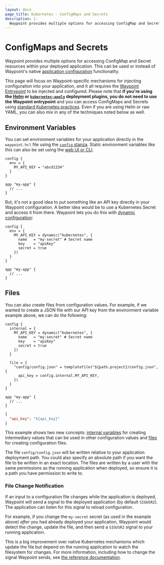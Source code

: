 ```yaml
---
layout: docs
page_title: Kubernetes - ConfigMaps and Secrets
description: |-
  Waypoint provides multiple options for accessing ConfigMap and Secret resources within your deployed application. This can be used or instead of Waypoint's native application configuration.
---
```


# ConfigMaps and Secrets

Waypoint provides multiple options for accessing ConfigMap and Secret resources
within your deployed application. This can be used or instead of Waypoint's native
[application configuration](/waypoint/docs/app-config) functionality.

This page will focus on Waypoint-specific mechanisms for injecting
configuration into your application, and it all requires the
[Waypoint Entrypoint](/waypoint/docs/entrypoint) to be injected and configured.
Please note that **if you're using the [Helm](/waypoint/docs/platforms/kubernetes/helm-deploy) or
[`kubernetes-apply`](/waypoint/docs/platforms/kubernetes/kubectl-deploy) deployment plugins,
you do not need to use the Waypoint entrypoint** and you can access
ConfigMaps and Secrets using
[standard Kubernetes practices](https://kubernetes.io/docs/concepts/configuration/configmap/).
Even if you are using Helm or raw YAML, you can also mix in any of the
techniques noted below as well.

## Environment Variables

You can set environment variables for your application directly
in the `waypoint.hcl` file using the [`config` stanza](/waypoint/docs/waypoint-hcl/config).
Static environment variables like this can also be set using the
[web UI or CLI](/waypoint/docs/app-config).

```hcl
config {
  env = {
    MY_API_KEY = "abcd1234"
  }
}

app "my-app" {
  // ...
}
```

But, it's not a good idea to put something like an API key directly
in your Waypoint configuration. A better idea would be to use a Kubernetes
Secret and access it from there. Waypoint lets you do this with
[dynamic configuration](/waypoint/docs/app-config/dynamic):

```hcl
config {
  env = {
    MY_API_KEY = dynamic("kubernetes", {
      name   = "my-secret" # Secret name
      key    = "apiKey"
      secret = true
    })
  }
}

app "my-app" {
  // ...
}
```

## Files

You can also create files from configuration values. For example, if we
wanted to create a JSON file with our API key from the environment variable
example above, we can do the following:

```hcl
config {
  internal = {
    MY_API_KEY = dynamic("kubernetes", {
      name   = "my-secret" # Secret name
      key    = "apiKey"
      secret = true
    })
  }

  file = {
    "config/config.json" = templatefile("${path.project}/config.json", {
      api_key = config.internal.MY_API_KEY,
    })
  }
}

app "my-app" {
  // ...
}
```

```json
{
  "api_key": "${api_key}"
}
```

This example shows two new concepts: [internal variables](/waypoint/docs/app-config/internal)
for creating intermediary values that can be used in other configuration
values and [files](/waypoint/docs/app-config/files) for creating configuration files.

The file `config/config.json` will be written relative to your application
deployment path. You could also specify an absolute path if you want the
file to be written in an exact location. The files are written by a user with
the same permissions as the running application when deployed, so ensure it is
a path you have permission to write to.

### File Change Notification

If an input to a configuration file changes while the application is deployed,
Waypoint will send a signal to the deployed application (by default `SIGUSR2`).
The application can listen for this signal to reload configuration.

For example, if you change the `my-secret` secret (as used in the example above)
_after_ you had already deployed your application, Waypoint would detect
the change, update the file, and then send a `SIGUSR2` signal to your
running application.

This is a big improvement over native Kubernetes mechanisms which update the
file but depend on the running application to watch the filesystem for changes.
For more information, including how to change the signal Waypoint sends,
see [the reference documentation](/waypoint/docs/app-config/files#file-change-signal).
